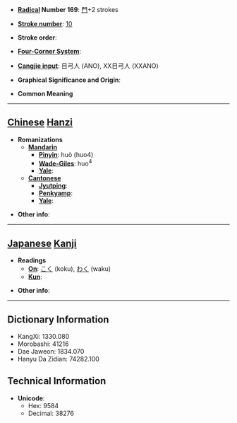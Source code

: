 * '''[[Wiktionary:Chinese radical index| Radical]] Number 169''': [[Wiktionary:Chinese radical index 門|門]]+2 strokes

* '''[[Wiktionary:Chinese total strokes index|Stroke number]]''': [[Wiktionary:Chinese total strokes index 10|10]]

* '''Stroke order''': 

* '''[[Wiktionary:Chinese four corner index|Four-Corner System]]''': 

* '''[[Wiktionary:Chinese Cangjie index|Cangjie input]]''': 日弓人 (ANO), XX日弓人 (XXANO)

* '''Graphical Significance and Origin''': 

* '''Common Meaning'''

----

== [[Chinese]] [[Hanzi]] ==

* '''Romanizations'''
** '''[[Mandarin]]'''
*** '''[[Pinyin]]''': huò (huo4)
*** '''[[Wade-Giles]]''': huo<sup>4</sup>
*** '''[[Yale]]''': 
** '''[[Cantonese]]'''
*** '''[[Jyutping]]''':
*** '''[[Penkyamp]]''': 
*** '''[[Yale]]''': 

* '''Other info''': 

----

== [[Japanese]] [[Kanji]] ==

* '''Readings'''
** '''[[On]]''': [[こく]] (koku), [[わく]] (waku)
** '''[[Kun]]''': 

* '''Other info''':  

----

== Dictionary Information ==

* KangXi: 1330.080
* Morobashi: 41216
* Dae Jaweon: 1834.070
* Hanyu Da Zidian: 74282.100

== Technical Information ==

* '''Unicode''':
** Hex: 9584
** Decimal: 38276